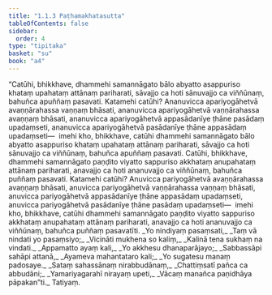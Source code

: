 ```yaml
---
title: "1.1.3 Paṭhamakhatasutta"
tableOfContents: false
sidebar:
  order: 4
type: "tipitaka"
basket: "su"
book: "a4"
---
```



<DynamicBreadcrumb />

<Division number="3" book="a4">

<Paragraph number="12" book="a4">
“Catūhi, bhikkhave, dhammehi samannāgato bālo abyatto asappuriso khataṃ upahataṃ attānaṃ pariharati, sāvajjo ca hoti sānuvajjo ca viññūnaṃ, bahuñca apuññaṃ pasavati. Katamehi catūhi? Ananuvicca apariyogāhetvā avaṇṇārahassa vaṇṇaṃ bhāsati, ananuvicca apariyogāhetvā vaṇṇārahassa avaṇṇaṃ bhāsati, ananuvicca apariyogāhetvā appasādanīye ṭhāne pasādaṃ upadaṃseti, ananuvicca apariyogāhetvā pasādanīye ṭhāne appasādaṃ upadaṃseti—  imehi kho, bhikkhave, catūhi dhammehi samannāgato bālo abyatto asappuriso khataṃ upahataṃ attānaṃ pariharati, sāvajjo ca hoti sānuvajjo ca viññūnaṃ, bahuñca apuññaṃ pasavati.
</Paragraph>

<Paragraph number="13" book="a4">
Catūhi, bhikkhave, dhammehi samannāgato paṇḍito viyatto sappuriso akkhataṃ anupahataṃ attānaṃ pariharati, anavajjo ca hoti ananuvajjo ca viññūnaṃ, bahuñca puññaṃ pasavati. Katamehi catūhi? Anuvicca pariyogāhetvā avaṇṇārahassa avaṇṇaṃ bhāsati, anuvicca pariyogāhetvā vaṇṇārahassa vaṇṇaṃ bhāsati, anuvicca pariyogāhetvā appasādanīye ṭhāne appasādaṃ upadaṃseti, anuvicca pariyogāhetvā pasādanīye ṭhāne pasādaṃ upadaṃseti—  imehi kho, bhikkhave, catūhi dhammehi samannāgato paṇḍito viyatto sappuriso akkhataṃ anupahataṃ attānaṃ pariharati, anavajjo ca hoti ananuvajjo ca viññūnaṃ, bahuñca puññaṃ pasavatīti.
</Paragraph>

<Paragraph number="14" type="verses" book="a4">
_Yo nindiyaṃ pasaṃsati,_  
_Taṃ vā nindati yo pasaṃsiyo;_  
_Vicināti mukhena so kaliṃ,_  
_Kalinā tena sukhaṃ na vindati._  

</Paragraph>

<Paragraph number="15" type="verses" book="a4">
_Appamatto ayaṃ kali,_  
_Yo akkhesu dhanaparājayo;_  
_Sabbassāpi sahāpi attanā,_  
_Ayameva mahantataro kali;_  
_Yo sugatesu manaṃ padosaye._  

</Paragraph>

<Paragraph number="16" type="verses" book="a4">
_Sataṃ sahassānaṃ nirabbudānaṃ,_  
_Chattiṃsatī pañca ca abbudāni;_  
_Yamariyagarahī nirayaṃ upeti,_  
_Vācaṃ manañca paṇidhāya pāpakan”ti._  


</Paragraph>
</Division>

<Paragraph number="17" type="center" book="a4">
Tatiyaṃ.
</Paragraph>
